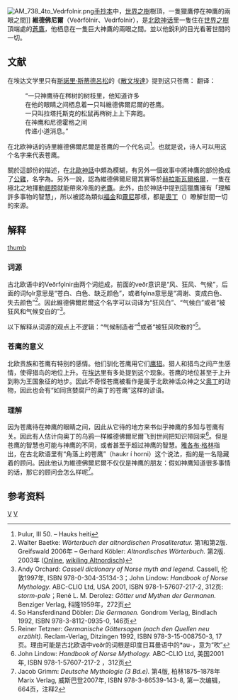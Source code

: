 [[File:AM_738_4to_Vedrfolnir.png|thumb]][[手抄本|手抄本]]中，[[世界之樹|世界之樹]]樹頂，一隻獵鷹停在神鷹的兩眼之間]]
'''維德佛尼爾'''（Veðrfölnir、Vedrfolnir），是[[北欧神话|北欧神话]]里一隻住在[[世界之樹|世界之樹]]頂端處的[[蒼鷹|蒼鷹]]，他栖息在一隻巨大神鷹的兩眼之間。並以他銳利的目光看著世間的一切。

==文献==
在埃达文学里只有[[斯諾里·斯蒂德呂松|斯諾里·斯蒂德呂松]]的《[[散文埃達|散文埃達]]》提到这只苍鹰：
{{quote|Örn einn sitr í limum asksins, ok er hann margs vitandi<br/>
en í milli augna honum sitr haukr, sá er heitir Veðrfölnir.<br/>
Íkorni sá, er heitir Ratatoskr, renn upp ok niðr eftir askinum<br/>
ok berr öfundarorð milli arnarins ok Níðhöggs,<br/>
en fjórir hirtir renna í limum asksins ok bíta barr.|斯諾里·斯蒂德呂松|《散文埃達》，第16章<ref>Arnulf Krause: ''Die Edda des Snorri Sturluson.'' Philipp Reclam jun. Verlag, 斯图加特1997年，ISBN 978-3-15-000782-2</ref>}}
翻译：
:“一只神鹰待在梣树的树枝里，他知道许多
:在他的眼睛之间栖息着一只叫維德佛爾尼爾的苍鹰。
:一只叫拉塔托斯克的松鼠再梣树上上下奔跑。
:在神鹰和尼德霍格之间
:传递小道消息。”

在北欧神话的诗里維德佛爾尼爾是苍鹰的一个代名词<ref>Þulur, III 50. – Hauks heiti</ref>。也就是说，诗人可以用这个名字来代表苍鹰。

關於這部份的描述，在[[北歐神話|北歐神話]]中頗為模糊，有另外一個故事中將神鷹的部份換成了[[公雞|公雞]]，名字為{{tsl|en|Víðópnir|Vidofnir}}。另外一說，認為維德佛爾尼爾其實等於[[赫拉斯瓦爾格爾|赫拉斯瓦爾格爾]]，一隻在極北之地揮動[[翅膀|翅膀]]就能帶來冷風的[[老鷹|老鷹]]。此外，由於神話中提到這獵鷹擁有「理解許多事物的智慧」，所以被認為類似[[福金和霧尼|福金]]和[[福金和霧尼|霧尼]]那樣，都是[[奧丁|奧丁]]（{{lang|en|Odin}}）瞭解世間一切的來源。

==解释==
[[文件:Northern_Goshawk_ad_M2.jpg|thumb]]
===词源===
古北欧语中的Veðrfǫlnir由两个词组成，前面的veðr意识是“风、狂风、气候”，后面的词fǫlr意思是“苍白、白色、缺乏颜色”，或者fǫlna意思是“凋谢、变成白色、失去颜色”<ref>Walter Baetke: ''Wörterbuch der altnordischen Prosaliteratur.'' 第1和第2版. Greifswald 2006年 – Gerhard Köbler: ''Altnordisches Wörterbuch.'' 第2版. 2003年 ([https://www.koeblergerhard.de/anwbhinw.html Online], [http://www.koeblergerhard.de/wikiling/?f=an wikiling Altnordisch])</ref>。因此維德佛爾尼爾这个名字可以词译为“狂风白”、“气候白”或者“被狂风和气候变白的”<ref>Andy Orchard: ''Cassell dictionary of Norse myth and legend''. Cassell, 伦敦1997年, ISBN 978-0-304-35134-3；John Lindow: ''Handbook of Norse Mythology.'' ABC-CLIO Ltd, USA 2001, ISBN 978-1-57607-217-2, 312页: ''storm-pale''；René L. M. Derolez: ''Götter und Mythen der Germanen.'' Benziger Verlag, 科隆1959年，272页</ref>。

以下解释从词源的观点上不逻辑：“气候制造者”<ref>So Hansferdinand Döbler: ''Die Germanen.'' Gondrom Verlag, Bindlach 1992, ISBN 978-3-8112-0935-0, 146页</ref>或者“被狂风吹散的”<ref>Reiner Tetzner: ''Germanische Göttersagen (nach den Quellen neu erzählt).'' Reclam-Verlag, Ditzingen 1992, ISBN 978-3-15-008750-3, 17页。理由可能是古北欧语中veðr的词根是印度日耳曼语中的*au-，意为“吹”</ref>。

===苍鹰的意义===
北欧贵族和苍鹰有特别的感情。他们驯化苍鹰用它们[[鹰猎|鹰猎]]。猎人和猎鸟之间产生感情，使得猎鸟的地位上升。在[[埃达|埃达]]里有多处提到这个现象。苍鹰的地位甚至于上升到称为王国象征的地步。因此不奇怪苍鹰被看作是属于北欧神话众神之父[[奥丁|奥丁]]的动物，因此也会有“如同贪婪腐尸的奥丁的苍鹰”这样的谚语。

===理解===
因为苍鹰待在神鹰的眼睛之间，因此从它待的地方来书似乎神鹰的多知与苍鹰有关。因此有人估计向奥丁的乌鸦一样維德佛爾尼爾飞到世间把知识带回来<ref>John Lindow: ''Handbook of Norse Mythology.'' ABC-CLIO Ltd, 美国2001年, ISBN 978-1-57607-217-2 ，312页</ref>。但是苍鹰的智慧也可能与神鹰的不同，或者甚至于超过神鹰的智慧。[[雅各布·格林|雅各布·格林]]指出，在古北欧语里有“角落上的苍鹰”（haukr í horni）这个说法，指的是一名隐藏着的顾问。因此他认为維德佛爾尼爾不仅仅是神鹰的朋友：假如神鹰知道很多事情的话，那它的顾问会怎么样呢<ref>Jacob Grimm: ''Deutsche Mythologie (3 Bd.e).'' 第4版, 柏林1875–1878年 Marix Verlag, 威斯巴登2007年, ISBN 978-3-86539-143-8, 第一次编辑，664页，注释2</ref>。

==参考资料==
<references />

{{北歐神話}}
[[Category:北歐神話生物|V]]
[[Category:神话传说中的隼形目|V]]